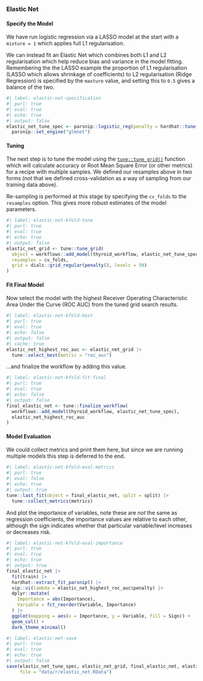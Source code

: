 ### Elastic Net


#### Specify the Model

We have run logistic regression via a LASSO model at the start with a `mixture = 1` which applies full L1
regularisation.

We can instead fit an Elastic Net which combines both L1 and L2 regularisation which help reduce bias and variance in
the model fitting. Remembering the the LASSO example the proportion of L1 regularisation (LASSO which allows shrinkage
of coefficients) to L2 regularisation (Ridge Regression) is specified by the `maxture` value, and setting this to `0.5`
gives a balance of the two.

```r
#| label: elastic-net-specification
#| purl: true
#| eval: true
#| echo: true
#| output: false
elastic_net_tune_spec <- parsnip::logistic_reg(penalty = hardhat::tune(), mixture = 0.5) |>
  parsnip::set_engine("glmnet")
```

#### Tuning

The next step is to tune the model using the [`tune::tune_grid()`](https://tune.tidymodels.org/reference/tune_grid.html)
function which will calculate accuracy or Root Mean Square Error (or other metrics) for a recipe with multiple
samples. We defined our resamples above in two forms (not that we defined cross-validation as a way of sampling from our
training data above).

Re-sampling is performed at this stage by specifying the `cv_folds` to the `resamples` option. This gives more robust
estimates of the model parameters.

```r
#| label: elastic-net-kfold-tune
#| purl: true
#| eval: true
#| echo: true
#| output: false
elastic_net_grid <- tune::tune_grid(
  object = workflows::add_model(thyroid_workflow, elastic_net_tune_spec),
  resamples = cv_folds,
  grid = dials::grid_regular(penalty(), levels = 50)
)
```

#### Fit Final Model

Now select the model with the highest Receiver Operating Characteristic Area Under the Curve (ROC AUC) from the tuned
grid search results.

```r
#| label: elastic-net-kfold-best
#| purl: true
#| eval: true
#| echo: false
#| output: false
#| cache: true
elastic_net_highest_roc_auc <- elastic_net_grid |>
  tune::select_best(metric = "roc_auc")
```

...and finalize the workflow by adding this value.

```r
#| label: elastic-net-kfold-fit-final
#| purl: true
#| eval: true
#| echo: false
#| output: false
final_elastic_net <- tune::finalize_workflow(
  workflows::add_model(thyroid_workflow, elastic_net_tune_spec),
  elastic_net_highest_roc_auc
)
```

#### Model Evaluation

We could collect metrics and print them here, but since we are running multiple models this step is deferred to the end.

```r
#| label: elastic-net-kfold-eval-metrics
#| purl: true
#| eval: false
#| echo: true
#| output: true
tune::last_fit(object = final_elastic_net, split = split) |>
  tune::collect_metrics(metrics)
```

And plot the importance of variables, note these are _not_ the same as regression coefficients, the importance values
are relative to each other, although the sign indicates whether that particular variable/level increases or decreases
risk.

```r
#| label: elastic-net-kfold-eval-importance
#| purl: true
#| eval: true
#| echo: true
#| output: true
final_elastic_net |>
  fit(train) |>
  hardhat::extract_fit_parsnip() |>
  vip::vi(lambda = elastic_net_highest_roc_auc$penalty) |>
  dplyr::mutate(
    Importance = abs(Importance),
    Variable = fct_reorder(Variable, Importance)
  ) |>
  ggplot(mapping = aes(x = Importance, y = Variable, fill = Sign)) +
  geom_col() +
  dark_theme_minimal()
```

``` r
#| label: elastic-net-save
#| purl: true
#| eval: true
#| echo: true
#| output: false
save(elastic_net_tune_spec, elastic_net_grid, final_elastic_net, elastic_net_highest_roc_auc,
     file = "data/r/elastic_net.RData")
```
